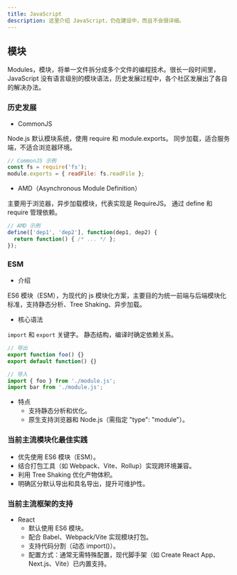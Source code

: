 ```yaml
---
title: JavaScript
description: 这里介绍 JavaScript，仍在建设中，而且不会很详细。
---
```


## 模块

Modules，模块，将单一文件拆分成多个文件的编程技术。很长一段时间里，JavaScript 没有语言级别的模块语法，历史发展过程中，各个社区发展出了各自的解决办法。

### 历史发展

- CommonJS

Node.js 默认模块系统，使用 require 和 module.exports。
同步加载，适合服务端，不适合浏览器环境。

```js
// CommonJS 示例
const fs = require('fs');
module.exports = { readFile: fs.readFile };
```

- AMD（Asynchronous Module Definition）

主要用于浏览器，异步加载模块，代表实现是 RequireJS。
通过 define 和 require 管理依赖。

```js
// AMD 示例
define(['dep1', 'dep2'], function(dep1, dep2) {
  return function() { /* ... */ };
});
```

### ESM

- 介绍

ES6 模块（ESM），为现代的 js 模块化方案，主要目的为统一前端与后端模块化标准，支持静态分析、Tree Shaking、异步加载。

- 核心语法

`import` 和 `export` 关键字。
静态结构，编译时确定依赖关系。

```js
// 导出
export function foo() {}
export default function() {}

// 导入
import { foo } from './module.js';
import bar from './module.js';
```

- 特点
    - 支持静态分析和优化。
    - 原生支持浏览器和 Node.js（需指定 "type": "module"）。

### 当前主流模块化最佳实践

- 优先使用 ES6 模块（ESM）。
- 结合打包工具（如 Webpack、Vite、Rollup）实现跨环境兼容。
- 利用 Tree Shaking 优化产物体积。
- 明确区分默认导出和具名导出，提升可维护性。

### 当前主流框架的支持

- React
    - 默认使用 ES6 模块。
    - 配合 Babel、Webpack/Vite 实现模块打包。
    - 支持代码分割（动态 import()）。
    - 配置方式：通常无需特殊配置，现代脚手架（如 Create React App、Next.js、Vite）已内置支持。
